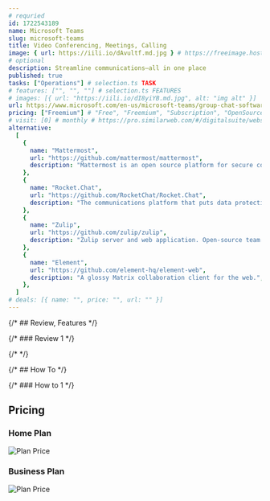 ```yaml
---
# requried
id: 1722543189
name: Microsoft Teams
slug: microsoft-teams
title: Video Conferencing, Meetings, Calling
image: { url: https://iili.io/dAvultf.md.jpg } # https://freeimage.host/
# optional
description: Streamline communications—all in one place
published: true
tasks: ["Operations"] # selection.ts TASK
# features: ["", "", ""] # selection.ts FEATURES
# images: [{ url: "https://iili.io/dI8yiYB.md.jpg", alt: "img alt" }]
url: https://www.microsoft.com/en-us/microsoft-teams/group-chat-software
pricing: ["Freemium"] # "Free", "Freemium", "Subscription", "OpenSource", "Paid"
# visit: [0] # monthly # https://pro.similarweb.com/#/digitalsuite/websiteanalysis/home
alternative:
  [
    {
      name: "Mattermost",
      url: "https://github.com/mattermost/mattermost",
      description: "Mattermost is an open source platform for secure collaboration across the entire software development lifecycle..",
    },
    {
      name: "Rocket.Chat",
      url: "https://github.com/RocketChat/Rocket.Chat",
      description: "The communications platform that puts data protection first.",
    },
    {
      name: "Zulip",
      url: "https://github.com/zulip/zulip",
      description: "Zulip server and web application. Open-source team chat that helps teams stay productive and focused.",
    },
    {
      name: "Element",
      url: "https://github.com/element-hq/element-web",
      description: "A glossy Matrix collaboration client for the web.",
    },
  ]
# deals: [{ name: "", price: "", url: "" }]
---
```


{/* ## Review, Features */}

{/* ### Review 1 */}

{/* <DetailYoutube videoId="" startTime={0} /> */}

{/* ## How To */}

{/* ### How to 1 */}

## Pricing

### Home Plan

<Img
  src="https://p140.p3.n0.cdn.zight.com/items/xQuoBd4o/b1376cad-bcc2-4f4e-ad97-753ed6f5c97a.jpg"
  alt="Plan Price"
/>

### Business Plan

<Img
  src="https://p140.p3.n0.cdn.zight.com/items/RBuAgKbk/df05c8eb-9dca-4f2d-84c9-be83a9b85da7.jpg"
  alt="Plan Price"
/>
